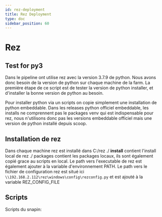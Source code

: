 ```yaml
---
id: rez-deployment
title: Rez Deployment
type: doc
sidebar_position: 60
---
```



# Rez

## Test for py3

Dans le pipeline ont utilise rez avec la version 3.7.9 de python.
Nous avons donc besoin de la version de python sur chaque machine de la farm.
La premiére étape de ce script est de tester la version de python installer, et d'installer la bonne version de python au besoin.

Pour installer python via un scripts on copie simplement une installation de python embeddable.
Dans les releases python officiel embeddable, les installs ne comprennent pas le packages venv qui est indispensable pour rez, nous n'utilisons donc pas les versions embeddable officiel mais une version de python installé depuis scoop.

## Installation de rez

Dans chaque machine rez est installé dans C:/rez
./ **install** contient l'install local de rez
./ packages contient les packages locaux, ils sont également copié grace au scripts en local.
Le path vers l'executable de rez est également ajouter à la variable d'environnement PATH.
Le path vers le fichier de configuration rez est situé ici `\\192.168.2.112\rez\windows\config\rezconfig.py` et est ajouté à la variable REZ_CONFIG_FILE

## Scripts

Scripts du snapin:

<CodeSnippet
  rawUrl="https://raw.githubusercontent.com/ArtFXDev/silex_fog_snapin/main/rez/rez-install.ps1"
  langage="batch"
  fileName="rez-install.ps1"
/>
